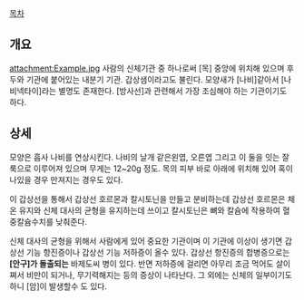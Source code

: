 [[목차]]

== 개요 ==

attachment:Example.jpg
사람의 신체기관 중 하나로써 [목] 중앙에 위치해 있으며 후두와 기관에 붙어있는 내분기 기관. 갑상샘이라고도 불린다. 모양새가 [나비]같아서 [나비넥타이]라는 별명도 존재한다. [방사선]과 관련해서 가장 조심해야 하는 기관이기도 하다.

== 상세 ==
모양은 흡사 나비를 연상시킨다. 나비의 날개 같은왼엽, 오른엽 그리고 이 둘을 잇는 잘룩으로 이루어져 있으며 무게는 12~20g 정도. 목의 피부 바로 아래에 위치해 있어 혹이 나있을 경우 만져지는 경우도 있다.
 
이 갑상선을 통해서 갑상선 호르몬과 칼시토닌을 만들고 분비하는데 갑상선 호르몬은 체온 유지와 신체 대사의 균형을 유지하는데 쓰이고 칼시토닌은 뼈와 칼슘에 작용하여 혈중칼슘수치를 낮춰준다.

신체 대사의 균형을 위해서 사람에게 있어 중요한 기관이며 이 기관에 이상이 생기면 갑상선 기능 항진증이나 갑상선 기능 저하증이 올수 있다. 갑상선 항진증의 합병증으로는 '''[안구]가 돌출되는''' 바제도씨 병이 있다. 반면 저하증에 걸리면 아무리 조금 먹어도 살이 쪄서 비만이 되거나, 무기력해지는 등의 증상이 나타난다. 그 외에는 신체의 일부이기도 하니 [암]이 발생할수 도 있다. 
